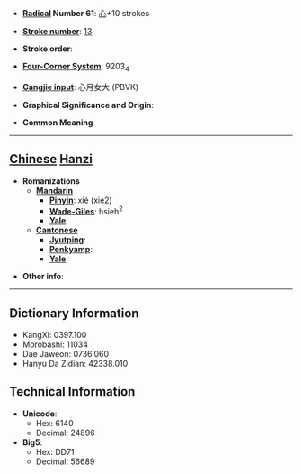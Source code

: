 * '''[[Wiktionary:Chinese radical index| Radical]] Number 61''': [[Wiktionary:Chinese radical index 心|心]]+10 strokes

* '''[[Wiktionary:Chinese total strokes index|Stroke number]]''': [[Wiktionary:Chinese total strokes index 13|13]]

* '''Stroke order''': 

* '''[[Wiktionary:Chinese four corner index|Four-Corner System]]''': 9203<sub>4</sub>

* '''[[Wiktionary:Chinese Cangjie index|Cangjie input]]''': 心月女大 (PBVK)

* '''Graphical Significance and Origin''': 

* '''Common Meaning'''

----

== [[Chinese]] [[Hanzi]] ==

* '''Romanizations'''
** '''[[Mandarin]]'''
*** '''[[Pinyin]]''': xié (xie2)
*** '''[[Wade-Giles]]''': hsieh<sup>2</sup>
*** '''[[Yale]]''': 
** '''[[Cantonese]]'''
*** '''[[Jyutping]]''':
*** '''[[Penkyamp]]''': 
*** '''[[Yale]]''': 

* '''Other info''': 

----

== Dictionary Information ==

* KangXi: 0397.100
* Morobashi: 11034
* Dae Jaweon: 0736.060
* Hanyu Da Zidian: 42338.010

== Technical Information ==

* '''Unicode''':
** Hex: 6140
** Decimal: 24896
* '''Big5''':
** Hex: DD71
** Decimal: 56689